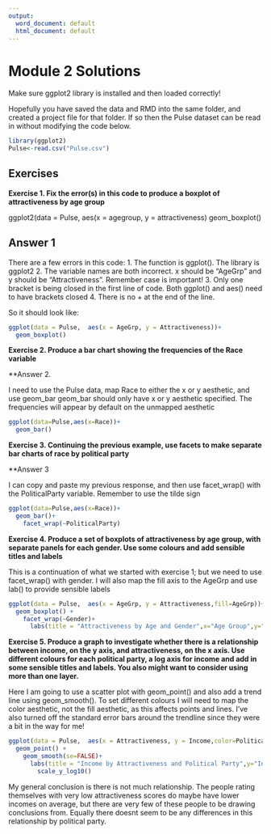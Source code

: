 ```yaml
---
output:
  word_document: default
  html_document: default
---
```

# Module 2 Solutions

Make sure ggplot2 library is installed and then loaded correctly!

Hopefully you have saved the data and RMD into the same folder, and created a project file for that folder. If so then the Pulse dataset can be read in without modifying the code below.

```r
library(ggplot2)
Pulse<-read.csv("Pulse.csv")
```


## Exercises  

**Exercise 1. Fix the error(s) in this code to produce a boxplot of attractiveness by age group**


ggplot2(data = Pulse,  aes(x = agegroup, y = attractiveness) 
  geom_boxplot()


## Answer 1

There are a few errors in this code:
1. The function is ggplot(). The library is ggplot2
2. The variable names are both incorrect. x should be "AgeGrp" and y should be "Attractiveness". Remember case is important!
3. Only one bracket is being closed in the first line of code. Both ggplot() and aes() need to have brackets closed
4. There is no + at the end of the line.

So it should look like:

```r
ggplot(data = Pulse,  aes(x = AgeGrp, y = Attractiveness))+ 
  geom_boxplot() 

```



**Exercise 2. Produce a bar chart showing the frequencies of the Race variable**

**Answer 2.

I need to use the Pulse data, map Race to either the x or y aesthetic, and use geom_bar
geom_bar should only have x or y aesthetic specified. The frequencies will appear by default on the unmapped aesthetic

```r

ggplot(data=Pulse,aes(x=Race))+
  geom_bar()


```


**Exercise 3. Continuing the previous example, use facets to make separate bar charts of race by political party**

**Answer 3

I can copy and paste my previous response, and then use facet_wrap() with the PoliticalParty variable. Remember to use the tilde sign

```r
ggplot(data=Pulse,aes(x=Race))+
  geom_bar()+
    facet_wrap(~PoliticalParty)


```

**Exercise 4. Produce a set of boxplots of attractiveness by age group, with separate panels for each gender. Use some colours and add sensible titles and labels**

This is a continuation of what we started with exercise 1; but we need to use facet_wrap() with gender. I will also map the fill axis to the AgeGrp and use lab() to provide sensible labels

```r
ggplot(data = Pulse,  aes(x = AgeGrp, y = Attractiveness,fill=AgeGrp))+ 
  geom_boxplot() +
    facet_wrap(~Gender)+
      labs(title = "Attractiveness by Age and Gender",x="Age Group",y="Percieved Attractiveness",fill="Age Group")
```

**Exercise 5. Produce a graph to investigate whether there is a relationship between income, on the y axis, and attractiveness, on the x axis. Use different colours for each political party, a log axis for income and add in some sensible titles and labels. You also might want to consider using more than one layer.**

Here I am going to use a scatter plot with geom_point() and also add a trend line using geom_smooth(). To set different colours I will need to map the color aesthetic, not the fill aesthetic, as this affects points and lines. I've also turned off the standard error bars around the trendline since they were a bit in the way for me!



```r

ggplot(data = Pulse,  aes(x = Attractiveness, y = Income,color=PoliticalParty))+ 
  geom_point() +
    geom_smooth(se=FALSE)+
      labs(title = "Income by Attractiveness and Political Party",y="Income",x="Percieved Attractiveness",col="Political Party")+
        scale_y_log10()


```


My general conclusion is there is not much relationship. The people rating themselves with very low attractiveness scores do maybe have lower incomes on average, but there are very few of these people to be drawing conclusions from. Equally there doesnt seem to be any differences in this relationship by political party.
